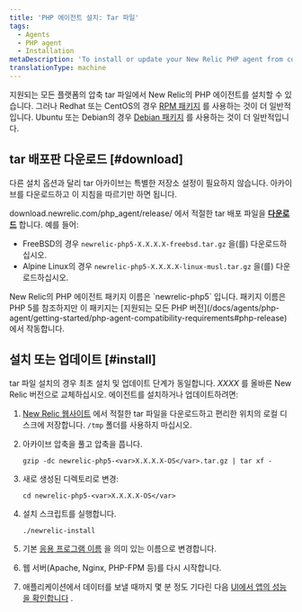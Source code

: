 ```yaml
---
title: 'PHP 에이전트 설치: Tar 파일'
tags:
  - Agents
  - PHP agent
  - Installation
metaDescription: 'To install or update your New Relic PHP agent from compressed tar archives, start here.'
translationType: machine
---
```


지원되는 모든 플랫폼의 압축 tar 파일에서 New Relic의 PHP 에이전트를 설치할 수 있습니다. 그러나 Redhat 또는 CentOS의 경우 [RPM 패키지](/docs/agents/php-agent/installation/php-agent-installation-aws-linux-redhat-centos/) 를 사용하는 것이 더 일반적입니다. Ubuntu 또는 Debian의 경우 [Debian 패키지](/docs/agents/php-agent/installation/php-agent-installation-ubuntu-debian) 를 사용하는 것이 더 일반적입니다.

## tar 배포판 다운로드 [#download]

다른 설치 옵션과 달리 tar 아카이브는 특별한 저장소 설정이 필요하지 않습니다. 아카이브를 다운로드하고 이 지침을 따르기만 하면 됩니다.

download.newrelic.com/php_agent/release/ 에서 적절한 tar 배포 파일을 **[다운로드](https://download.newrelic.com/php_agent/release/)** 합니다. 예를 들어:

* FreeBSD의 경우 `newrelic-php5-X.X.X.X-freebsd.tar.gz` 을(를) 다운로드하십시오.
* Alpine Linux의 경우 `newrelic-php5-X.X.X.X-linux-musl.tar.gz` 을(를) 다운로드하십시오.

<Callout variant="tip">
  New Relic의 PHP 에이전트 패키지 이름은 `newrelic-php5` 입니다. 패키지 이름은 PHP 5를 참조하지만 이 패키지는 [지원되는 모든 PHP 버전](/docs/agents/php-agent/getting-started/php-agent-compatibility-requirements#php-release) 에서 작동합니다.
</Callout>

## 설치 또는 업데이트 [#install]

tar 파일 설치의 경우 최초 설치 및 업데이트 단계가 동일합니다. <var>XXXX</var> 를 올바른 New Relic 버전으로 교체하십시오. 에이전트를 설치하거나 업데이트하려면:

1. [New Relic 웹사이트](https://download.newrelic.com/php_agent/release/) 에서 적절한 tar 파일을 다운로드하고 편리한 위치의 로컬 디스크에 저장합니다. `/tmp` 폴더를 사용하지 마십시오.

2. 아카이브 압축을 풀고 압축을 풉니다.

   ```
   gzip -dc newrelic-php5-<var>X.X.X.X-OS</var>.tar.gz | tar xf -
   ```

3. 새로 생성된 디렉토리로 변경:

   ```
   cd newrelic-php5-<var>X.X.X.X-OS</var>
   ```

4. 설치 스크립트를 실행합니다.

   ```
   ./newrelic-install
   ```

5. 기본 [응용 프로그램 이름](/docs/site/naming-your-application) 을 의미 있는 이름으로 변경합니다.

6. 웹 서버(Apache, Nginx, PHP-FPM 등)를 다시 시작합니다.

7. 애플리케이션에서 데이터를 보낼 때까지 몇 분 정도 기다린 다음 [UI에서 앱의 성능을 확인합니다](/docs/apm/applications-menu/monitoring/apm-overview-page) .